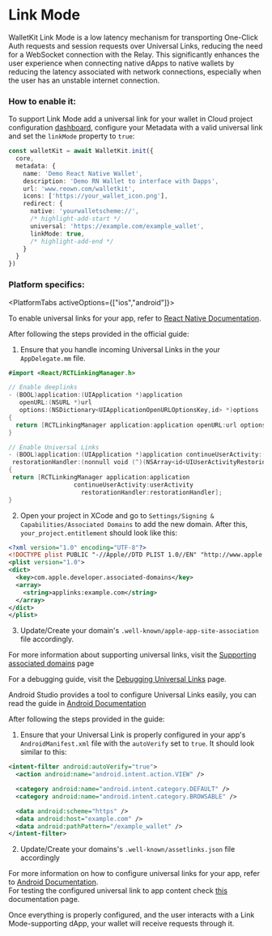
# Link Mode

WalletKit Link Mode is a low latency mechanism for transporting One-Click Auth requests and session requests over Universal Links, reducing the need for a WebSocket connection with the Relay. This significantly enhances the user experience when connecting native dApps to native wallets by reducing the latency associated with network connections, especially when the user has an unstable internet connection.

### How to enable it:

To support Link Mode add a universal link for your wallet in Cloud project configuration [dashboard](https://cloud.reown.com/sign-in), configure your Metadata with a valid universal link and set the `linkMode` property to `true`:

```ts
const walletKit = await WalletKit.init({
  core,
  metadata: {
    name: 'Demo React Native Wallet',
    description: 'Demo RN Wallet to interface with Dapps',
    url: 'www.reown.com/walletkit',
    icons: ['https://your_wallet_icon.png'],
    redirect: {
      native: 'yourwalletscheme://',
      /* highlight-add-start */
      universal: 'https://example.com/example_wallet',
      linkMode: true,
      /* highlight-add-end */
    }
  }
})
```

### Platform specifics:

<PlatformTabs activeOptions={["ios","android"]}>
<PlatformTabItem value="ios">

To enable universal links for your app, refer to [React Native Documentation](https://reactnative.dev/docs/linking?syntax=ios#enabling-deep-links).<br />

After following the steps provided in the official guide:

1. Ensure that you handle incoming Universal Links in the your `AppDelegate.mm` file.
```swift
#import <React/RCTLinkingManager.h>

// Enable deeplinks
- (BOOL)application:(UIApplication *)application
   openURL:(NSURL *)url
   options:(NSDictionary<UIApplicationOpenURLOptionsKey,id> *)options
{
  return [RCTLinkingManager application:application openURL:url options:options];
}

// Enable Universal Links
- (BOOL)application:(UIApplication *)application continueUserActivity:(nonnull NSUserActivity *)userActivity
 restorationHandler:(nonnull void (^)(NSArray<id<UIUserActivityRestoring>> * _Nullable))restorationHandler
{
 return [RCTLinkingManager application:application
                  continueUserActivity:userActivity
                    restorationHandler:restorationHandler];
}
```

2. Open your project in XCode and go to `Settings/Signing & Capabilities/Associated Domains` to add the new domain. After this, `your_project.entitlement` should look like this:
```xml
<?xml version="1.0" encoding="UTF-8"?>
<!DOCTYPE plist PUBLIC "-//Apple//DTD PLIST 1.0//EN" "http://www.apple.com/DTDs/PropertyList-1.0.dtd">
<plist version="1.0">
<dict>
  <key>com.apple.developer.associated-domains</key>
  <array>
    <string>applinks:example.com</string>
  </array>
</dict>
</plist>
```
3. Update/Create your domain's `.well-known/apple-app-site-association` file accordingly.

For more information about supporting universal links, visit the [Supporting associated domains](https://developer.apple.com/documentation/xcode/supporting-associated-domains?language=objc) page

For a debugging guide, visit the [Debugging Universal Links](https://developer.apple.com/documentation/technotes/tn3155-debugging-universal-links) page.<br />

</PlatformTabItem>
<PlatformTabItem value="android">

Android Studio provides a tool to configure Universal Links easily, you can read the guide in [Android Documentation](https://developer.android.com/studio/write/app-link-indexing) 

After following the steps provided in the guide:

1. Ensure that your Universal Link is properly configured in your app's `AndroidManifest.xml` file with the `autoVerify` set to `true`. It should look similar to this:
```xml
<intent-filter android:autoVerify="true">
  <action android:name="android.intent.action.VIEW" />

  <category android:name="android.intent.category.DEFAULT" />
  <category android:name="android.intent.category.BROWSABLE" />

  <data android:scheme="https" />
  <data android:host="example.com" />
  <data android:pathPattern="/example_wallet" />
</intent-filter>
```

2. Update/Create your domains's `.well-known/assetlinks.json` file accordingly

For more information on how to configure universal links for your app, refer to [Android Documentation](https://developer.android.com/studio/write/app-link-indexing).<br />
For testing the configured universal link to app content check [this](https://developer.android.com/training/app-links/deep-linking#testing-filters) documentation page.<br />

</PlatformTabItem>
</PlatformTabs>

Once everything is properly configured, and the user interacts with a Link Mode-supporting dApp, your wallet will receive requests through it.